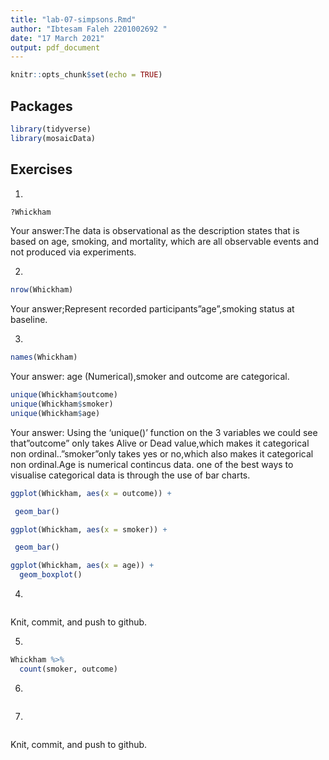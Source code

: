 ```yaml
---
title: "lab-07-simpsons.Rmd"
author: "Ibtesam Faleh 2201002692 "
date: "17 March 2021"
output: pdf_document
---
```


```r
knitr::opts_chunk$set(echo = TRUE)
```

## Packages

```r
library(tidyverse) 
library(mosaicData)
```


## Exercises


1.  
```r
?Whickham
```
    
Your answer:The data is observational as the description states that is based on age, smoking, and mortality, which are all observable events and not produced via experiments.

2.  
```r
nrow(Whickham)
```

Your answer;Represent recorded participants"age",smoking status at baseline.

3.  

```r
names(Whickham)
```

Your answer:  age (Numerical),smoker and outcome are categorical.

```r
unique(Whickham$outcome)
unique(Whickham$smoker)       
unique(Whickham$age)
```

Your answer: Using the 'unique()' function on the 3 variables we could see that"outcome" only takes Alive or Dead value,which makes it categorical non ordinal.."smoker"only takes yes or no,which also makes it categorical non ordinal.Age is numerical contincus data.
one of the best ways to visualise  categorical data is through the use of bar charts.

```r
ggplot(Whickham, aes(x = outcome)) +

 geom_bar()
```


```r
ggplot(Whickham, aes(x = smoker)) +

 geom_bar()
```

```r
ggplot(Whickham, aes(x = age)) +
  geom_boxplot()
```


4. 

```r

```

Knit, commit, and push to github.

5. 

```r
Whickham %>%
  count(smoker, outcome)
```

6.

```r

```

7. 

```r

```

Knit, commit, and push to github.